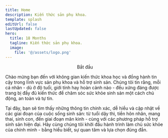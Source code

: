 ```yaml
---
title: Home
description: Kiến thức sản phụ khoa.
template: splash
editUrl: false
lastUpdated: false
hero:
  title: 18 Months
  tagline: Kiến thức sản phụ khoa.
  image:
    file: '@/assets/logo.png'
---
```



<div align="center">
  <LinkButton href="/san-khoa/" icon="rocket" iconPlacement="end">
    Bắt đầu
  </LinkButton>
</div>

Chào mừng bạn đến với không gian kiến thức khoa học và đồng hành tin cậy trong lĩnh vực sản phụ khoa và hỗ trợ sinh sản. Chúng tôi tin rằng, mỗi cá nhân - dù ở độ tuổi, giới tính hay hoàn cảnh nào - đều xứng đáng được trang bị đầy đủ kiến thức để chăm sóc sức khỏe sinh sản một cách chủ động, an toàn và tự tin.

Tại đây, bạn sẽ tìm thấy những thông tin chính xác, dễ hiểu và cập nhật về các giai đoạn của cuộc sống sinh sản: từ tuổi dậy thì, tiền hôn nhân, mang thai, sinh con, đến giai đoạn mãn kinh - cùng với các phương pháp hỗ trợ sinh sản hiện đại. Hãy cùng chúng tôi khởi đầu hành trình làm chủ sức khỏe của chính mình - bằng hiểu biết, sự quan tâm và lựa chọn đúng đắn.
